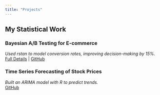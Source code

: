---
title: "Projects"
---

## My Statistical Work

### Bayesian A/B Testing for E-commerce
*Used rstan to model conversion rates, improving decision-making by 15%.*  
[Full Details](./bayesian-ab.qmd) | [GitHub](https://github.com/yourusername/ab-testing)

### Time Series Forecasting of Stock Prices
*Built an ARIMA model with R to predict trends.*  
[GitHub](https://github.com/yourusername/stock-forecasting)